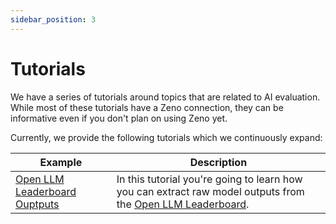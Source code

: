 ```yaml
---
sidebar_position: 3
---
```


# Tutorials

We have a series of tutorials around topics that are related to AI evaluation.
While most of these tutorials have a Zeno connection, they can be informative even if you don't plan on using Zeno yet.

Currently, we provide the following tutorials which we continuously expand:

| Example                                        | Description                                                                                                                                                                     |
| ---------------------------------------------- | ------------------------------------------------------------------------------------------------------------------------------------------------------------------------------- |
| [Open LLM Leaderboard Ouptputs](./leaderboard) | In this tutorial you're going to learn how you can extract raw model outputs from the [Open LLM Leaderboard](https://huggingface.co/spaces/HuggingFaceH4/open_llm_leaderboard). |
